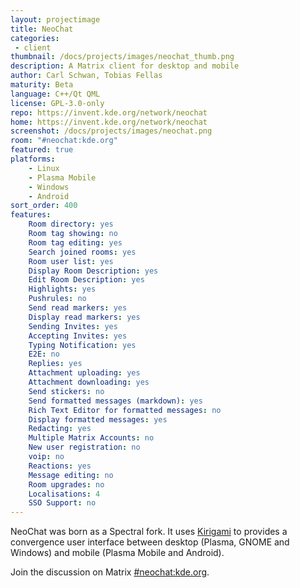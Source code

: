 ```yaml
---
layout: projectimage
title: NeoChat
categories: 
 - client
thumbnail: /docs/projects/images/neochat_thumb.png
description: A Matrix client for desktop and mobile
author: Carl Schwan, Tobias Fellas
maturity: Beta
language: C++/Qt QML
license: GPL-3.0-only
repo: https://invent.kde.org/network/neochat
home: https://invent.kde.org/network/neochat
screenshot: /docs/projects/images/neochat.png
room: "#neochat:kde.org"
featured: true
platforms:
    - Linux
    - Plasma Mobile
    - Windows
    - Android
sort_order: 400
features:
    Room directory: yes
    Room tag showing: no
    Room tag editing: yes
    Search joined rooms: yes
    Room user list: yes
    Display Room Description: yes
    Edit Room Description: yes
    Highlights: yes
    Pushrules: no
    Send read markers: yes
    Display read markers: yes
    Sending Invites: yes
    Accepting Invites: yes
    Typing Notification: yes
    E2E: no
    Replies: yes
    Attachment uploading: yes
    Attachment downloading: yes
    Send stickers: no
    Send formatted messages (markdown): yes
    Rich Text Editor for formatted messages: no
    Display formatted messages: yes
    Redacting: yes
    Multiple Matrix Accounts: no
    New user registration: no
    voip: no
    Reactions: yes
    Message editing: no
    Room upgrades: no
    Localisations: 4
    SSO Support: no
---
```


NeoChat was born as a Spectral fork. It uses [Kirigami](https://develop.kde.org/frameworks/kirigami/) to provides a convergence user interface between desktop (Plasma, GNOME and Windows) and mobile (Plasma Mobile and Android).

Join the discussion on Matrix [#neochat:kde.org](https://matrix.to/#/#neochat:kde.org).

